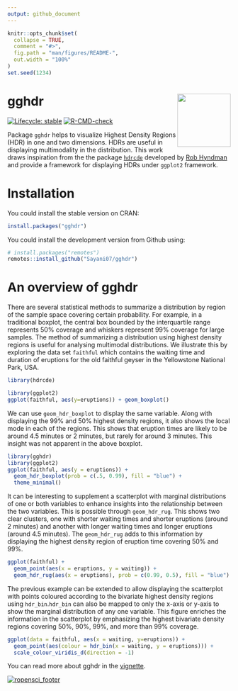 ```yaml
---
output: github_document
---
```


<!-- README.md is generated from README.Rmd. Please edit that file -->

```r
knitr::opts_chunk$set(
  collapse = TRUE,
  comment = "#>",
  fig.path = "man/figures/README-",
  out.width = "100%"
)
set.seed(1234)
```

# gghdr <img src="man/figures/logo.png" align="right" width="120" />

<!-- badges: start -->
[![Lifecycle: stable](https://img.shields.io/badge/lifecycle-stable-brightgreen.svg)](https://lifecycle.r-lib.org/articles/stages.html#stable)
[![R-CMD-check](https://github.com/Sayani07/gghdr/workflows/R-CMD-check/badge.svg)](https://github.com/Sayani07/gghdr/actions)
<!-- [![Codecov test coverage](https://codecov.io/gh/ropenscilabs/gghdr/branch/master/graph/badge.svg)](https://codecov.io/gh/ropenscilabs/gghdr?branch=master) -->
<!-- badges: end -->

 
Package `gghdr` helps to visualize Highest Density Regions (HDR) in one and two dimensions. HDRs
are useful in displaying multimodality in the distribution. This work draws inspiration from the the package [`hdrcde`](https://pkg.robjhyndman.com/hdrcde/) developed by [Rob Hyndman](https://robjhyndman.com/) and provide a framework for displaying HDRs under `ggplot2` framework.

# Installation

You could install the stable version on CRAN:

```r
install.packages("gghdr")
```

You could install the development version from Github using:

```r
# install.packages("remotes")
remotes::install_github("Sayani07/gghdr")
```

# An overview of gghdr

There are several statistical methods to summarize a distribution by region of the sample space covering certain probability. For example, in a traditional boxplot, the central box bounded by the interquartile range represents 50% coverage and whiskers represent 99% coverage for large samples. The method of summarizing a distribution using highest density regions is useful for analysing multimodal distributions. We illustrate this by exploring the data set `faithful` which contains the waiting time and duration of eruptions for the old faithful geyser in the Yellowstone National Park, USA.

```r
library(hdrcde)
```

```r
library(ggplot2)
ggplot(faithful, aes(y=eruptions)) + geom_boxplot()
```


 <!-- In both HDR and box plots, the interquartile range or 50% HDR will have a coverage probability of 50%. -->


<!-- # ```{r hdrcde-boxplot_more, echo=TRUE, eval = FALSE} -->
<!-- # hdr.boxplot(x, prob = c(99, 50), h = hdrbw(BoxCox(x, lambda), -->
<!-- #   mean(prob)), lambda = 1, boxlabels = "", col = gray((9:1)/10), -->
<!-- #   main = "", xlab = "", ylab = "", pch = 1, border = 1, -->
<!-- #   outline = TRUE, space = 0.25, ...) -->
<!-- # ``` -->

We can use `geom_hdr_boxplot` to display the same variable. Along with displaying the 99% and 50% highest density regions, it also shows the local mode in each of the regions. This shows that eruption times are likely to be around 4.5 minutes or 2 minutes, but rarely for around 3 minutes. This insight was not apparent in the above boxplot. 


```r
library(gghdr)
library(ggplot2)
ggplot(faithful, aes(y = eruptions)) + 
  geom_hdr_boxplot(prob = c(.5, 0.99), fill = "blue") + 
  theme_minimal()
```

It can be interesting to supplement a scatterplot with marginal distributions of one or both variables to enhance insights into the relationship between the two variables. This is possible through `geom_hdr_rug`. This shows two clear clusters, one with shorter waiting times and shorter eruptions (around 2 minutes) and another with longer waiting times and longer eruptions (around 4.5 minutes). The `geom_hdr_rug` adds to this information by displaying the highest density region of eruption time covering 50% and 99%.


<!-- eruptions with longer waiting times tend to be longer in duration (around 4.5 minutes) and with shorter waiting times are most likely to last shorter (around 2 minutes).  -->

```r
ggplot(faithful) +
  geom_point(aes(x = eruptions, y = waiting)) + 
  geom_hdr_rug(aes(x = eruptions), prob = c(0.99, 0.5), fill = "blue")
```

The previous example can be extended to allow displaying the scatterplot with points coloured according to the bivariate highest density regions using `hdr_bin`.`hdr_bin` can also be mapped to only the x-axis or y-axis to show the marginal distribution of any one variable. This figure enriches the information in the scatterplot by emphasizing the highest bivariate density regions covering 50%, 90%, 99%, and more than 99% coverage.


```r
ggplot(data = faithful, aes(x = waiting, y=eruptions)) +
  geom_point(aes(colour = hdr_bin(x = waiting, y = eruptions))) +
  scale_colour_viridis_d(direction = -1) 
```

You can read more about gghdr in the [vignette](https://sayani07.github.io/gghdr/).

[![ropensci_footer](https://ropensci.org/public_images/ropensci_footer.png)](https://ropensci.org)
